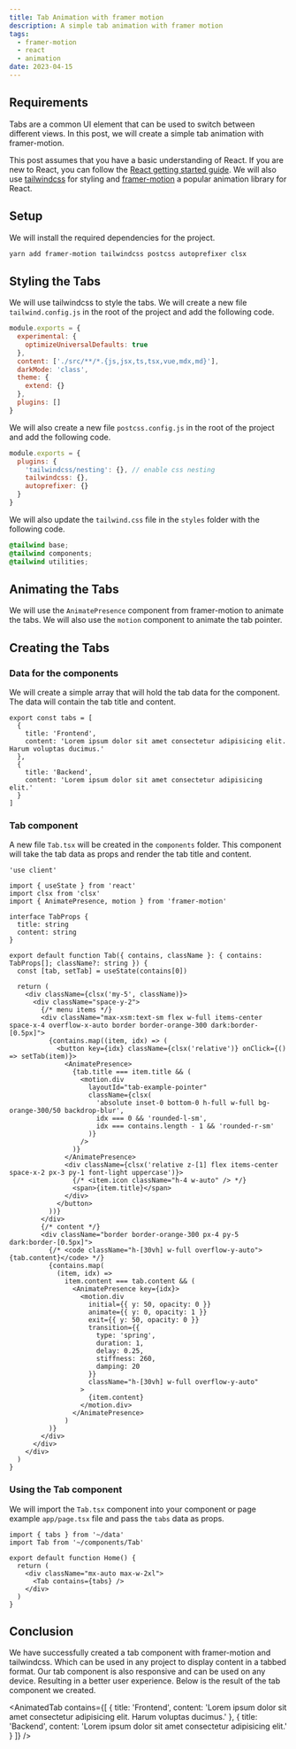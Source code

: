 ```yaml
---
title: Tab Animation with framer motion
description: A simple tab animation with framer motion
tags:
  - framer-motion
  - react
  - animation
date: 2023-04-15
---
```


## Requirements

Tabs are a common UI element that can be used to switch between different views. In this post, we will create a simple tab animation with framer-motion.

This post assumes that you have a basic understanding of React. If you are new to React, you can follow the [React getting started guide](https://react.dev/). We will also use [tailwindcss](https://tailwindcss.com/) for styling and [framer-motion](https://www.framer.com/motion/) a popular animation library for React.

## Setup

We will install the required dependencies for the project.

```bash
yarn add framer-motion tailwindcss postcss autoprefixer clsx
```

## Styling the Tabs

We will use tailwindcss to style the tabs. We will create a new file `tailwind.config.js` in the root of the project and add the following code.

```js title="tailwind.config.js"
module.exports = {
  experimental: {
    optimizeUniversalDefaults: true
  },
  content: ['./src/**/*.{js,jsx,ts,tsx,vue,mdx,md}'],
  darkMode: 'class',
  theme: {
    extend: {}
  },
  plugins: []
}
```

We will also create a new file `postcss.config.js` in the root of the project and add the following code.

```js title="postcss.config.js"
module.exports = {
  plugins: {
    'tailwindcss/nesting': {}, // enable css nesting
    tailwindcss: {},
    autoprefixer: {}
  }
}
```

We will also update the `tailwind.css` file in the `styles` folder with the following code.

```css title="styles/tailwind.css"
@tailwind base;
@tailwind components;
@tailwind utilities;
```

## Animating the Tabs

We will use the `AnimatePresence` component from framer-motion to animate the tabs. We will also use the `motion` component to animate the tab pointer.

## Creating the Tabs

### Data for the components

We will create a simple array that will hold the tab data for the component. The data will contain the tab title and content.

```tsx title="data.ts"
export const tabs = [
  {
    title: 'Frontend',
    content: 'Lorem ipsum dolor sit amet consectetur adipisicing elit. Harum voluptas ducimus.'
  },
  {
    title: 'Backend',
    content: 'Lorem ipsum dolor sit amet consectetur adipisicing elit.'
  }
]
```

### Tab component

A new file `Tab.tsx` will be created in the `components` folder. This component will take the tab data as props and render the tab title and content.

```tsx title="Tab.tsx"
'use client'

import { useState } from 'react'
import clsx from 'clsx'
import { AnimatePresence, motion } from 'framer-motion'

interface TabProps {
  title: string
  content: string
}

export default function Tab({ contains, className }: { contains: TabProps[]; className?: string }) {
  const [tab, setTab] = useState(contains[0])

  return (
    <div className={clsx('my-5', className)}>
      <div className="space-y-2">
        {/* menu items */}
        <div className="max-xsm:text-sm flex w-full items-center space-x-4 overflow-x-auto border border-orange-300 dark:border-[0.5px]">
          {contains.map((item, idx) => (
            <button key={idx} className={clsx('relative')} onClick={() => setTab(item)}>
              <AnimatePresence>
                {tab.title === item.title && (
                  <motion.div
                    layoutId="tab-example-pointer"
                    className={clsx(
                      'absolute inset-0 bottom-0 h-full w-full bg-orange-300/50 backdrop-blur',
                      idx === 0 && 'rounded-l-sm',
                      idx === contains.length - 1 && 'rounded-r-sm'
                    )}
                  />
                )}
              </AnimatePresence>
              <div className={clsx('relative z-[1] flex items-center space-x-2 px-3 py-1 font-light uppercase')}>
                {/* <item.icon className="h-4 w-auto" /> */}
                <span>{item.title}</span>
              </div>
            </button>
          ))}
        </div>
        {/* content */}
        <div className="border border-orange-300 px-4 py-5 dark:border-[0.5px]">
          {/* <code className="h-[30vh] w-full overflow-y-auto">{tab.content}</code> */}
          {contains.map(
            (item, idx) =>
              item.content === tab.content && (
                <AnimatePresence key={idx}>
                  <motion.div
                    initial={{ y: 50, opacity: 0 }}
                    animate={{ y: 0, opacity: 1 }}
                    exit={{ y: 50, opacity: 0 }}
                    transition={{
                      type: 'spring',
                      duration: 1,
                      delay: 0.25,
                      stiffness: 260,
                      damping: 20
                    }}
                    className="h-[30vh] w-full overflow-y-auto"
                  >
                    {item.content}
                  </motion.div>
                </AnimatePresence>
              )
          )}
        </div>
      </div>
    </div>
  )
}
```

### Using the Tab component

We will import the `Tab.tsx` component into your component or page example `app/page.tsx` file and pass the `tabs` data as props.

```tsx title="app/page.tsx"
import { tabs } from '~/data'
import Tab from '~/components/Tab'

export default function Home() {
  return (
    <div className="mx-auto max-w-2xl">
      <Tab contains={tabs} />
    </div>
  )
}
```

## Conclusion

We have successfully created a tab component with framer-motion and tailwindcss. Which can be used in any project to display content in a tabbed format. Our tab component is also responsive and can be used on any device. Resulting in a better user experience. Below is the result of the tab component we created.

<AnimatedTab
  contains={[
    {
      title: 'Frontend',
      content: 'Lorem ipsum dolor sit amet consectetur adipisicing elit. Harum voluptas ducimus.'
    },
    {
      title: 'Backend',
      content: 'Lorem ipsum dolor sit amet consectetur adipisicing elit.'
    }
  ]}
/>
